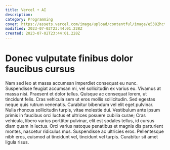 ```yaml
---
title: Vercel + AI
description:
category: Programming
cover: https://assets.vercel.com/image/upload/contentful/image/e5382hct74si/FNi8e5QAED0ZtSl5uqBxe/c954730ed2f7aedfa8f83181e8bf0efb/AI-1.png
modified: 2023-07-02T23:44:01.228Z
created: 2023-07-02T23:44:01.228Z
---
```


# Donec vulputate finibus dolor faucibus cursus

Nam sed leo at massa accumsan imperdiet consequat eu nunc. Suspendisse feugiat accumsan mi, vel sollicitudin ex varius eu. Vivamus at massa nisi. Praesent et dolor tellus. Quisque ac consequat lorem, ut tincidunt felis. Cras vehicula sem ut eros mollis sollicitudin. Sed egestas neque quis rutrum venenatis. Curabitur bibendum vel elit eget pulvinar. Nulla rhoncus sollicitudin turpis, vitae molestie dui. Vestibulum ante ipsum primis in faucibus orci luctus et ultrices posuere cubilia curae; Cras vehicula, libero varius porttitor pulvinar, elit est sodales tellus, id cursus diam quam in lectus. Orci varius natoque penatibus et magnis dis parturient montes, nascetur ridiculus mus. Suspendisse ac ultricies eros. Pellentesque nibh eros, euismod at tincidunt vel, tincidunt vel turpis. Curabitur sit amet ligula risus.